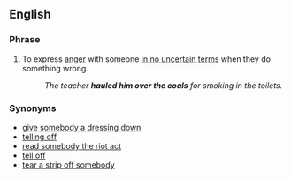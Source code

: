 ==English==

===Phrase===
{{infl|en|phrase|head=[[haul]] somebody over the [[coal]]s}}

# {{idiom}} To express [[anger]] with someone [[in no uncertain terms]] when they do something wrong. 
#:''The teacher '''hauled him over the coals''' for smoking in the toilets.''

===Synonyms===
*[[give somebody a dressing down]]
*[[give somebody a telling off|telling off]]
*[[read somebody the riot act]]
*[[tell somebody off|tell off]]
*[[tear a strip off somebody]]